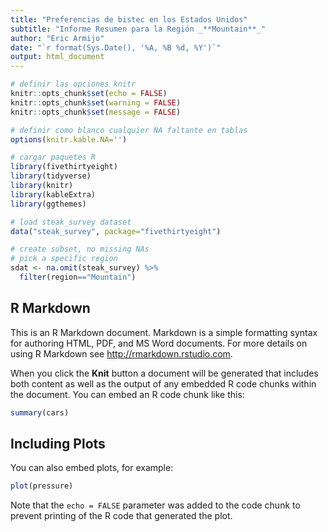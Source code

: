 ```yaml
---
title: "Preferencias de bistec en los Estados Unidos"
subtitle: "Informe Resumen para la Región _**Mountain**_"
author: "Eric Armijo"
date: "`r format(Sys.Date(), '%A, %B %d, %Y')`"
output: html_document
---
```


```r
# definir las opciones knitr
knitr::opts_chunk$set(echo = FALSE)
knitr::opts_chunk$set(warning = FALSE)
knitr::opts_chunk$set(message = FALSE)

# definir como blanco cualquier NA faltante en tablas
options(knitr.kable.NA='')

# cargar paquetes R
library(fivethirtyeight)
library(tidyverse)
library(knitr)
library(kableExtra)
library(ggthemes)

# load steak_survey dataset
data("steak_survey", package="fivethirtyeight")

# create subset, no missing NAs
# pick a specific region
sdat <- na.omit(steak_survey) %>%
  filter(region=="Mountain")

```

## R Markdown

This is an R Markdown document. Markdown is a simple formatting syntax for authoring HTML, PDF, and MS Word documents. For more details on using R Markdown see <http://rmarkdown.rstudio.com>.

When you click the **Knit** button a document will be generated that includes both content as well as the output of any embedded R code chunks within the document. You can embed an R code chunk like this:

```r
summary(cars)
```

## Including Plots

You can also embed plots, for example:

```r
plot(pressure)
```

Note that the `echo = FALSE` parameter was added to the code chunk to prevent printing of the R code that generated the plot.
